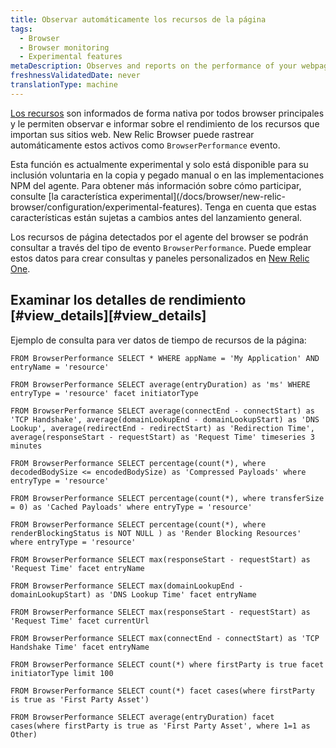 ```yaml
---
title: Observar automáticamente los recursos de la página
tags:
  - Browser
  - Browser monitoring
  - Experimental features
metaDescription: Observes and reports on the performance of your webpages by automatically observing page resource timings.
freshnessValidatedDate: never
translationType: machine
---
```


[Los recursos](https://developer.mozilla.org/en-US/docs/Web/API/PerformanceResourceTiming) son informados de forma nativa por todos browser principales y le permiten observar e informar sobre el rendimiento de los recursos que importan sus sitios web. New Relic Browser puede rastrear automáticamente estos activos como `BrowserPerformance` evento.

<Callout variant="important">
  Esta función es actualmente experimental y solo está disponible para su inclusión voluntaria en la copia y pegado manual o en las implementaciones NPM del agente. Para obtener más información sobre cómo participar, consulte [la característica experimental](/docs/browser/new-relic-browser/configuration/experimental-features). Tenga en cuenta que estas características están sujetas a cambios antes del lanzamiento general.
</Callout>

Los recursos de página detectados por el agente del browser se podrán consultar a través del tipo de evento `BrowserPerformance`. Puede emplear estos datos para crear consultas y paneles personalizados en [New Relic One](/docs/new-relic-one/use-new-relic-one/get-started/introduction-new-relic-one).

## Examinar los detalles de rendimiento [#view\_details][#view_details]

Ejemplo de consulta para ver datos de tiempo de recursos de la página:

```nrql
FROM BrowserPerformance SELECT * WHERE appName = 'My Application' AND entryName = 'resource'
```

```nrql
FROM BrowserPerformance SELECT average(entryDuration) as 'ms' WHERE entryType = 'resource' facet initiatorType
```

```nrql
FROM BrowserPerformance SELECT average(connectEnd - connectStart) as 'TCP Handshake', average(domainLookupEnd - domainLookupStart) as 'DNS Lookup', average(redirectEnd - redirectStart) as 'Redirection Time', average(responseStart - requestStart) as 'Request Time' timeseries 3 minutes
```

```nrql
FROM BrowserPerformance SELECT percentage(count(*), where decodedBodySize <= encodedBodySize) as 'Compressed Payloads' where entryType = 'resource'
```

```nrql
FROM BrowserPerformance SELECT percentage(count(*), where transferSize = 0) as 'Cached Payloads' where entryType = 'resource'
```

```nrql
FROM BrowserPerformance SELECT percentage(count(*), where renderBlockingStatus is NOT NULL ) as 'Render Blocking Resources' where entryType = 'resource'
```

```nrql
FROM BrowserPerformance SELECT max(responseStart - requestStart) as 'Request Time' facet entryName
```

```nrql
FROM BrowserPerformance SELECT max(domainLookupEnd - domainLookupStart) as 'DNS Lookup Time' facet entryName
```

```nrql
FROM BrowserPerformance SELECT max(responseStart - requestStart) as 'Request Time' facet currentUrl
```

```nrql
FROM BrowserPerformance SELECT max(connectEnd - connectStart) as 'TCP Handshake Time' facet entryName
```

```nrql
FROM BrowserPerformance SELECT count(*) where firstParty is true facet initiatorType limit 100
```

```nrql
FROM BrowserPerformance SELECT count(*) facet cases(where firstParty is true as 'First Party Asset')
```

```nrql
FROM BrowserPerformance SELECT average(entryDuration) facet cases(where firstParty is true as 'First Party Asset', where 1=1 as Other)
```
